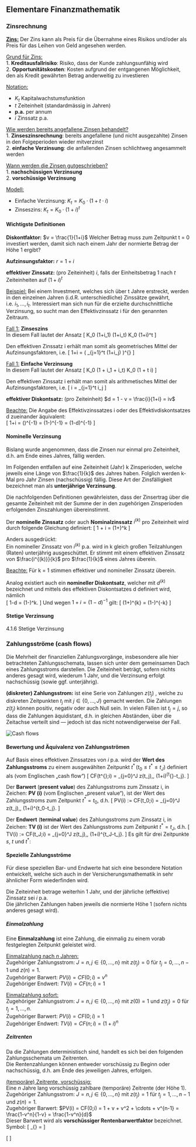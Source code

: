 ## Elementare Finanzmathematik {.tabset}


### Zinsrechnung {.tabset}

<u>**Zins:**</u> 
Der Zins kann als Preis für die Übernahme eines Risikos und/oder als Preis für das Leihen von Geld angesehen werden.

<u>Grund für Zins:</u>  
1. **Kreditausfallrisiko**: Risiko, dass der Kunde zahlungsunfähig wird  
2. **Opportunitätskosten**: Kosten aufgrund der entgangenen Möglichkeit, den als Kredit gewährten
                        Betrag anderweitig zu investieren


<u>Notation:</u>  
<ul>
  <li>$K_t$ Kapitalwachstumsfunktion</li>
  <li>$t$ Zeiteinheit (standardmässig in Jahren)</li>
  <li>**p.a.** per annum</li>
  <li>$i$ Zinssatz p.a.</li>
</ul>


<u>Wie werden bereits angefallene Zinsen behandelt?</u>  
1. **Zinseszinsrechnung**: bereits angefallene (und nicht ausgezahlte) Zinsen in den Folgeperioden
wieder mitverzinst  
2. **einfache Verzinsung**: die anfallenden Zinsen schlichtweg angesammelt werden


<u>Wann werden die Zinsen gutgeschrieben?</u>  
1. **nachschüssigen Verzinsung**  
2. **vorschüssige Verzinsung**


<u>Modell:</u>  
<ul>
  <li>Einfache Verzinsung: $K_t = K_0 \cdot (1 + t\cdot i)$</li>
  <li>Zinseszins: $K_t = K_0 \cdot (1 + i)^t$</li>
</ul>


#### Wichtigste Definitionen

**Diskontfaktor:** $v = \frac{1}{1+i}$ Welcher Betrag muss zum Zeitpunkt t = 0 investiert werden,
damit sich nach einem Jahr der normierte Betrag der Höhe 1 ergibt?  

**Aufzinsungsfaktor:** $r = 1+i$

**effektiver Zinssatz:** (pro Zeiteinheit) $i$, falls der Einheitsbetrag 1 nach $t$ Zeiteinheiten auf $(1+i)^t$  

<u>Beispiel:</u> Bei einem Investment, welches sich über t Jahre erstreckt, werden in den einzelnen
Jahren (i.d.R. unterschiedliche) Zinssätze gewährt, i.e. $i_1,\dots,\, i_t$. 
Interessiert man sich nun für die erzielte durchschnittliche Verzinsung, so sucht man den
Effektivzinssatz i für den genannten Zeitraum. 

  <u>Fall 1:</u> **Zinseszins**  
  In diesem Fall lautet der Ansatz
  \[
    K_0 \cdot (1+i_1) \cdot \dots \cdot (1+i_t) \overset{!}{=}  K_0 \cdot (1+i)^t
  \]

  Den effektiven Zinssatz i erhält man somit als geometrisches Mittel der Aufzinsungsfaktoren, i.e.
  \[
    1+i = \left( \prod_{j=1}^t (1+i_j) \right)^{\frac{1}{t}}
  \]
  
  <u>Fall 1:</u> **Einfache Verzinsung**  
  In diesem Fall lautet der Ansatz
  \[
    K_0 \cdot (1 + i_1 \dots + i_t) \overset{!}{=}  K_0 \cdot (1 + t \cdot i)
  \]

  Den effektiven Zinssatz i erhält man somit als arithmetisches Mittel der Aufzinsungsfaktoren, i.e.
  \[
    i = \frac{1}{t} \sum_{j=1}^t i_j
  \]


**effektiver Diskontsatz:** (pro Zeiteinheit) $d = 1 - v = \frac{i}{1+i} = iv$  

<u>Beachte:</u> Die Angabe des Effektivzinssatzes i oder des Effektivdiskontsatzes d zueinander äquivalent:  
\[
  1+i = \left(\frac{1}{1+i}\right)^{-1} = \left(1-\frac{i}{1+i}\right)^{-1} = (1-d)^{-1}
\]


#### Nominelle Verzinsung
Bislang wurde angenommen, dass die Zinsen nur einmal pro Zeiteinheit, d.h. am Ende eines Jahres, fällig werden. 

Im Folgenden entfallen auf eine Zeiteinheit (Jahr) k Zinsperioden, welche jeweils eine Länge von 
$\frac{1}{k}$ des Jahres haben. Folglich werden k-Mal pro Jahr Zinsen (nachschüssig) fällig. Diese Art der Zinsfälligkeit bezeichnet man als **unterjährige Verzinsung**.  

Die nachfolgenden Definitionen gewährleisten, dass der Zinsertrag über die gesamte Zeiteinheit mit der Summe
der in den zugehörigen Zinsperioden erfolgenden Zinszahlungen übereinstimmt.  

Der **nominelle Zinssatz** oder auch **Nominalzinssatz** $i^{(k)}$ pro Zeiteinheit wird durch folgende
Gleichung definiert:
\[
  1 + i = \left(1+\frac{i^{(k)}}{k}\right)^k
\]

Anders ausgedrückt:  
Ein nomineller Zinssatz von $i^{(k)}$ p.a. wird in k gleich großen Teilzahlungen (Raten) unterjährig 
ausgeschüttet. Er stimmt mit einem effektiven Zinssatz von $\frac{i^{(k)}}{k}$ pro $\frac{1}{k}$ eines Jahres überein.

<u>Beachte:</u> Für k = 1 stimmen effektiver und nomineller Zinssatz überein.


Analog existiert auch ein **nomineller Diskontsatz**, welcher mit $d^{(k)}$ bezeichnet und mittels des
effektiven Diskontsatzes d definiert wird, nämlich  
\[
  1-d = \left(1-\frac{d^{(k)}}{k}\right)^k.
\]
Und wegen $1+i = (1-d)^{-1}$ gilt:
\[
  \left(1+\frac{i^{(k)}}{k}\right)^{k} = \left(1-\frac{d^{(k)}}{k}\right)^{-k}
\]


#### Stetige Verzinsung
4.1.6 Stetige Verzinsung



### Zahlungsströme (cash flows) {.tabset}
Die Mehrheit der finanziellen Zahlungsvorgänge, insbesondere alle hier betrachteten
Zahlungsschemata, lassen sich unter dem gemeinsamen Dach eines Zahlungsstroms darstellen. Die Zeiteinheit
beträgt, sofern nichts anderes gesagt wird, wiederum 1 Jahr, und die Verzinsung erfolgt nachschüssig (sowie
ggf. unterjährig).  

**(diskreter) Zahlungsstrom:** ist eine Serie von Zahlungen $z(t_j)$ , welche zu diskreten Zeitpunkten 
$t_j$ mit $j \in \{0,\dots, J\}$ gemacht werden. Die Zahlungen $z(t_j)$ können positiv, negativ oder auch
Null sein. In vielen Fällen ist $t_j = j$, so dass die Zahlungen äquidistant, d.h. in gleichen Abständen,
über die Zeitachse verteilt sind — jedoch ist das nicht notwendigerweise der Fall.  

<img src="C:/Users/danie/Dropbox/1_Ausbildung Aktuar/ETH/Lebensversicherungsmathematik/Jens Kahlenberg/Bilder/Cash flows.png" alt="Cash flows">


#### Bewertung und Äquivalenz von Zahlungsströmen
Auf Basis eines effektiven Zinssatzes von $i$ p.a. wird der **Wert des Zahlungsstroms** zu einem ausgewählten
Zeitpunkt $t^{\ast}\, (t_0 \leq t^{\ast} \leq t_J)$ definiert als (vom Englischen „cash flow“)
\[
  CF(t^{\ast};i) = \sum_{j=0}^J z(t_j)\,\cdot\, (1+i)^{t^{\ast}-t_j}.
\]

Der **Barwert** (**present value**) des Zahlungsstroms zum Zinssatz i, in Zeichen: **PV (i)** 
(vom Englischen „present value“), ist der Wert des Zahlungsstroms zum Zeitpunkt $t^{\ast} = t_0$, d.h.
\[
  PV(i) := CF(t_0;i) =  \sum_{j=0}^J z(t_j)\,\cdot\, (1+i)^{t_0-t_j}.
\]

Der **Endwert** (**terminal value**) des Zahlungsstroms zum Zinssatz i, in Zeichen: **TV (i)** 
ist der Wert des Zahlungsstroms zum Zeitpunkt $t^{\ast} = t_J$, d.h.
\[
  TV(i) := CF(t_J;i) =  \sum_{j=0}^J z(t_j)\,\cdot\, (1+i)^{t_J-t_j}.
\]
Es gilt für drei Zeitpunkte $s$, $t$ und $t^{\ast}$: 
\begin{align*}
  CF(t;i) &= (1+i)^{t-s}\,\cdot\, CF(s;i)\\
  CF(t;i) &= (1+i)^{t-s}\,\cdot\, CF(s;i)\\
  CF(t^{\ast};i) &= (1+i)^{t^{\ast}}\,\cdot\,PV(i)\\
  TV(i) &= (1+i)^{t_J}\,\cdot PV(i)\\
  PV(i) &= v^{t_J}\,\cdot TV(i)
\end{align*}


#### Spezielle Zahlungsströme
Für diese speziellen Bar- und Endwerte hat sich eine besondere Notation entwickelt, welche sich auch in der
Versicherungsmathematik in sehr ähnlicher Form wiederfinden wird.

Die Zeiteinheit betrage weiterhin 1 Jahr, und der jährliche (effektive) Zinssatz sei $i$ p.a.  
Die jährlichen Zahlungen haben jeweils die normierte Höhe 1 (sofern nichts anderes gesagt wird).  


##### Einmalzahlung
Eine **Einmalzahlung** ist eine Zahlung, die einmalig zu einem vorab festgelegten Zeitpunkt geleistet wird.  

<u>Einmalzahlung nach $n$ Jahren:</u>  
Zugehöriger Zahlungsstrom: $J=n,\, j\in\{0,\dots,n\}$ mit $z(t_j)=0$ für $t_j= 0,\dots,n-1$ und $z(n)=1$.  
Zugehöriger Barwert: $PV(i) = CF(0;i) = v^n$  
Zugehöriger Endwert: $TV(i) = CF(n;i) = 1$  


<u>Einmalzahlung sofort:</u>  
Zugehöriger Zahlungsstrom: $J=n,\, j\in\{0,\dots,n\}$ mit $z(0)=1$ und $z(t_j)=0$ für $t_j= 1,\dots,n$.  
Zugehöriger Barwert: $PV(i) = CF(0;i) = 1$  
Zugehöriger Endwert: $TV(i) = CF(n;i) = (1+i)^n$  


##### Zeitrenten
Da die Zahlungen deterministisch sind, handelt es sich bei den folgenden Zahlungsschemata um Zeitrenten.  
Die Rentenzahlungen können entweder vorschüssig zu Beginn oder nachschüssig, d.h. am Ende des jeweiligen
Jahres, erfolgen.  


<u>(temporäre) Zeitrente, vorschüssig:</u>  
Eine $n$ Jahre lang vorschüssig zahlbare (temporäre) Zeitrente (der Höhe 1).  
Zugehöriger Zahlungsstrom: $J=n,\, j\in\{0,\dots,n\}$ mit $z(t_j)=1$ für $t_j= 1,\dots,n-1$ und $z(n)=1$.  
Zugehöriger Barwert: $PV(i) = CF(0;i) = 1 + v + v^2 + \cdots + v^{n-1} = \frac{1-v^n}{1-v} = \frac{1-v^n}{d}$  
Dieser Barwert wird als **vorschüssiger Rentenbarwertfaktor** bezeichnet. Symbol: 
\[
  \ddot{a}_{\boxaroundn} = \frac{1 - v^n}{d}
\]

\[
  \ax*{\angln}
\]




